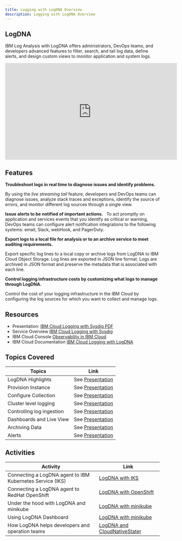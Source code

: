 ```yaml
---
title: Logging with LogDNA Overview
description: Logging with LogDNA Overview
---
```



## LogDNA
IBM Log Analysis with LogDNA offers administrators, DevOps teams, and developers advanced features to filter, search, and tail log data, define alerts, and design custom views to monitor application and system logs.
<iframe width="560" height="315" src="https://www.youtube.com/embed/Npj1qqngX9E" frameborder="0" allow="accelerometer; autoplay; encrypted-media; gyroscope; picture-in-picture" allowfullscreen></iframe>

## Features

**Troubleshoot logs in real time to diagnose issues and identify problems.**

By using the *live streaming tail* feature, developers and DevOps teams can diagnose issues, analyze stack traces and exceptions, identify the source of errors, and monitor different log sources through a single view. 

**Issue alerts to be notified of important actions.**
 
To act promptly on application and services events that you identify as critical or warning, DevOps teams can configure alert notification integrations to the following systems: email, Slack, webHook, and PagerDuty.

**Export logs to a local file for analysis or to an archive service to meet auditing requirements.**

Export specific log lines to a local copy or archive logs from LogDNA to IBM Cloud Object Storage.
Log lines are exported in JSON line format. Logs are archived in JSON format and preserve the metadata that is associated with each line. 

**Control logging infrastructure costs by customizing what logs to manage through LogDNA.**

Control the cost of your logging infrastructure in the IBM Cloud by configuring the log sources for which you want to collect and manage logs. 
## Resources

- Presentation: [IBM Cloud Logging with Sysdig PDF](/slides/09-IBM-Cloud-Logging-with-LogDNA.pdf)
- Service Overview [IBM Cloud Logging with Sysdig](https://www.ibm.com/cloud/log-analysis)
- IBM Cloud Console [Observability in IBM Cloud](https://cloud.ibm.com/observe)
- IBM Cloud Documentation [IBM Cloud Logging with LogDNA](https://cloud.ibm.com/docs/Log-Analysis-with-LogDNA)


## Topics Covered

| Topics                          | Link        |
| --------------------------------|----------- |
| LogDNA Highlights | See [Presentation](/slides/09-IBM-Cloud-Logging-with-LogDNA.pdf) |
| Provision Instance |  See [Presentation](/slides/09-IBM-Cloud-Logging-with-LogDNA.pdf) |
| Configure Collection |  See [Presentation](/slides/09-IBM-Cloud-Logging-with-LogDNA.pdf) |
| Cluster level logging | See [Presentation](/slides/09-IBM-Cloud-Logging-with-LogDNA.pdf) |
| Controlling log ingestion | See [Presentation](/slides/09-IBM-Cloud-Logging-with-LogDNA.pdf) |
| Dashboards and Live View | See [Presentation](/slides/09-IBM-Cloud-Logging-with-LogDNA.pdf) |
| Archiving Data | See [Presentation](/slides/09-IBM-Cloud-Logging-with-LogDNA.pdf) |
| Alerts | See [Presentation](/slides/09-IBM-Cloud-Logging-with-LogDNA.pdf) |


## Activities

| Activity                        | Link       |
| --------------------------------|----------- |
| Connecting a LogDNA agent to IBM Kubernetes Service (IKS)|  [LogDNA with IKS](https://cloud.ibm.com/docs/Log-Analysis-with-LogDNA?topic=Log-Analysis-with-LogDNA-config_agent_kube_cluster) |
| Connecting a LogDNA agent to RedHat OpenShift|  [LogDNA with OpenShift](https://cloud.ibm.com/docs/Log-Analysis-with-LogDNA?topic=Log-Analysis-with-LogDNA-config_agent_kube_cluster) |
| Under the hood with LogDNA and minikube |  [LogDNA with minikube](../logdna/activities/minikube/) |
| Using LogDNA Dashboard |  [LogDNA with minikube](../logdna/activities/dashboards/) |
| How LogDNA helps developers and operation teams |  [LogDNA and CloudNativeStater](https://developer.ibm.com/tutorials/improved-devops-with-logdna/) |







